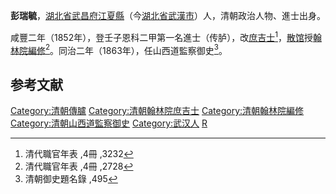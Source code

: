 '''彭瑞毓'''，[[湖北省|湖北省]][[武昌府|武昌府]][[江夏縣|江夏縣]]（今[[湖北省|湖北省]][[武漢市|武漢市]]）人，清朝政治人物、進士出身。

咸豐二年（1852年），登壬子恩科二甲第一名進士（传胪），改[[庶吉士|庶吉士]]<ref>清代職官年表 ,4冊 ,3232</ref>，[[散馆|散馆]]授[[翰林院|翰林院]][[編修|編修]]<ref>清代職官年表 ,4冊 ,2728</ref>。同治二年（1863年），任山西道監察御史<ref>清朝御史題名錄 ,495</ref>。

==参考文献==
{{reflist|2}}
{{清朝人物小作品}}
{{咸豐二年壬子恩科殿試金榜}}
{{DEFAULTSORT:Peng彭}}
[[Category:清朝傳臚|Category:清朝傳臚]]
[[Category:清朝翰林院庶吉士|Category:清朝翰林院庶吉士]]
[[Category:清朝翰林院編修|Category:清朝翰林院編修]]
[[Category:清朝山西道監察御史|Category:清朝山西道監察御史]]
[[Category:武汉人|Category:武汉人]]
[[Category:彭姓|R]]